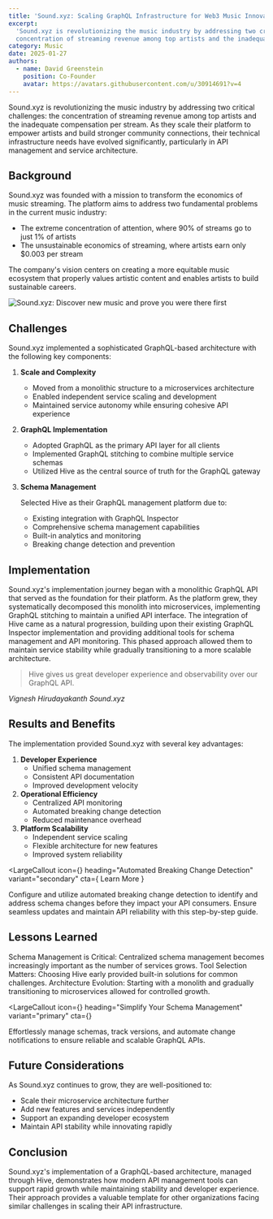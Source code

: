 ```yaml
---
title: 'Sound.xyz: Scaling GraphQL Infrastructure for Web3 Music Innovation'
excerpt:
  'Sound.xyz is revolutionizing the music industry by addressing two critical challenges: the
  concentration of streaming revenue among top artists and the inadequate compensation per stream.'
category: Music
date: 2025-01-27
authors:
  - name: David Greenstein
    position: Co-Founder
    avatar: https://avatars.githubusercontent.com/u/30914691?v=4
---
```



<Lede>
  Sound.xyz is revolutionizing the music industry by addressing two critical challenges: the
  concentration of streaming revenue among top artists and the inadequate compensation per stream.
  As they scale their platform to empower artists and build stronger community connections, their
  technical infrastructure needs have evolved significantly, particularly in API management and
  service architecture.
</Lede>

## Background

Sound.xyz was founded with a mission to transform the economics of music streaming. The platform
aims to address two fundamental problems in the current music industry:

- The extreme concentration of attention, where 90% of streams go to just 1% of artists
- The unsustainable economics of streaming, where artists earn only $0.003 per stream

The company's vision centers on creating a more equitable music ecosystem that properly values
artistic content and enables artists to build sustainable careers.

![Sound.xyz: Discover new music and prove you were there first](./sound-xyz.webp)

## Challenges

Sound.xyz implemented a sophisticated GraphQL-based architecture with the following key components:

1. **Scale and Complexity**
   - Moved from a monolithic structure to a microservices architecture
   - Enabled independent service scaling and development
   - Maintained service autonomy while ensuring cohesive API experience
2. **GraphQL Implementation**
   - Adopted GraphQL as the primary API layer for all clients
   - Implemented GraphQL stitching to combine multiple service schemas
   - Utilized Hive as the central source of truth for the GraphQL gateway
3. **Schema Management**

   Selected Hive as their GraphQL management platform due to:

   - Existing integration with GraphQL Inspector
   - Comprehensive schema management capabilities
   - Built-in analytics and monitoring
   - Breaking change detection and prevention

## Implementation

Sound.xyz's implementation journey began with a monolithic GraphQL API that served as the foundation
for their platform. As the platform grew, they systematically decomposed this monolith into
microservices, implementing GraphQL stitching to maintain a unified API interface. The integration
of Hive came as a natural progression, building upon their existing GraphQL Inspector implementation
and providing additional tools for schema management and API monitoring. This phased approach
allowed them to maintain service stability while gradually transitioning to a more scalable
architecture.

<div>

> Hive gives us great developer experience and observability over our GraphQL API.

<cite>
  <SmallAvatar src="https://avatars.githubusercontent.com/u/3156233?v=4" />
  <span>Vignesh Hirudayakanth</span>
  <span>Sound.xyz</span>
</cite>

</div>

## Results and Benefits

The implementation provided Sound.xyz with several key advantages:

1. **Developer Experience**
   - Unified schema management
   - Consistent API documentation
   - Improved development velocity
2. **Operational Efficiency**
   - Centralized API monitoring
   - Automated breaking change detection
   - Reduced maintenance overhead
3. **Platform Scalability**
   - Independent service scaling
   - Flexible architecture for new features
   - Improved system reliability

<LargeCallout
  icon={<DocsIcon />}
  heading="Automated Breaking Change Detection"
  variant="secondary"
  cta={
    <CallToAction variant="tertiary" href="/docs/management/projects#alerts-and-notifications">
      Learn More
    </CallToAction>
  }
>
  Configure and utilize automated breaking change detection to identify and address schema changes
  before they impact your API consumers. Ensure seamless updates and maintain API reliability with
  this step-by-step guide.
</LargeCallout>

## Lessons Learned

Schema Management is Critical: Centralized schema management becomes increasingly important as the
number of services grows. Tool Selection Matters: Choosing Hive early provided built-in solutions
for common challenges. Architecture Evolution: Starting with a monolith and gradually transitioning
to microservices allowed for controlled growth.

<LargeCallout
  icon={<DocsIcon />}
  heading="Simplify Your Schema Management"
  variant="primary"
  cta={<ContactButton variant="secondary-inverted" />}
>
  Effortlessly manage schemas, track versions, and automate change notifications to ensure reliable
  and scalable GraphQL APIs.
</LargeCallout>

## Future Considerations

As Sound.xyz continues to grow, they are well-positioned to:

- Scale their microservice architecture further
- Add new features and services independently
- Support an expanding developer ecosystem
- Maintain API stability while innovating rapidly

## Conclusion

Sound.xyz's implementation of a GraphQL-based architecture, managed through Hive, demonstrates how
modern API management tools can support rapid growth while maintaining stability and developer
experience. Their approach provides a valuable template for other organizations facing similar
challenges in scaling their API infrastructure.
